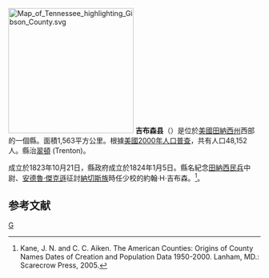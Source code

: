 {{update|time=2019-06-22T23:22:11+00:00}}
{{noteTA
|T=zh-hans:吉布森县 (田纳西州);zh-hk:吉布森縣 (田納西州);zh-tw:吉布森郡 (田納西州);
|1=zh-hans:县;zh-hk:縣;zh-tw:郡;
}}

{{Otheruses|吉布森縣|subject=美國田納西州的一個縣|other=同名的縣}}
[[File:Map_of_Tennessee_highlighting_Gibson_County.svg|250px]]
'''吉布森县'''（{{lang-en|Gibson County}}）是位於[[美國|美國]][[田納西州|田納西州]]西部的一個縣。面積1,563平方公里。根據[[美國2000年人口普查|美國2000年人口普查]]，共有人口48,152人。縣治[[翠頓_(田納西州)|翠頓]] (Trenton)。

成立於1823年10月21日，縣政府成立於1824年1月5日。縣名紀念[[田納西民兵|田納西民兵]]中尉、[[安德魯·傑克遜|安德魯·傑克遜]]征討[[納切斯族|納切斯族]]時任少校的約翰·H·吉布森。<ref>Kane, J. N. and C. C. Aiken. The American Counties: Origins of County Names Dates of Creation and Population Data 1950-2000. Lanham, MD.: Scarecrow Press, 2005.</ref>。

==参考文献==
<div class="references-small">
<references />
</div>
[[Category:田納西州行政區劃|G]]